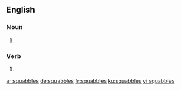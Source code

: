 
==English==

===Noun===
{{head|en|plural}}

# {{plural of|squabble|lang=en}}

===Verb===
{{head|en}}

# {{en-third-person singular of|squabble}}

[[ar:squabbles]]
[[de:squabbles]]
[[fr:squabbles]]
[[ku:squabbles]]
[[vi:squabbles]]